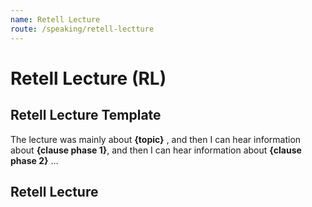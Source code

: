 ```yaml
---
name: Retell Lecture
route: /speaking/retell-lectture
---
```



# Retell Lecture (RL)

## Retell Lecture Template

The lecture was mainly about **{topic}** , and then I can hear information about **{clause phase 1}**, and then I can hear information about **{clause phase 2}** ...

## Retell Lecture

<RetellLectureList
  start={1}
  total={100}
  data={RetellLectureData}
/>